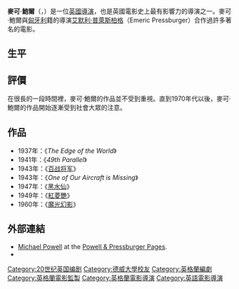 {{unreferenced|time=2019-09-14}}
{{noteTA
|T=zh-hans:迈克尔·鲍威尔; zh-hant:麥可·鮑爾;
|1=zh-hans:迈克尔; zh-hant:麥可;
|2=zh-hans:鲍威尔; zh-hant:鮑爾;
}}
{{Infobox entertainer
| name           = 麥可·鮑爾<br>Michael Powell
| type           = 导演
| image          = Michael Powell-1943.jpg
| birthdate      = {{birth date|1905|9|30|mf=y}}
| location       = [[英格蘭|英格蘭]][[肯特郡|肯特郡]][[Bekesbourne|Bekesbourne]]
| birthname      = Michael Latham Powell
| deathdate      = {{death date and age|1990|2|19|1905|9|30|mf=y}} 
| deathplace     = [[英格蘭|英格蘭]][[格洛斯特郡|格洛斯特郡]][[Avening|Avening]]
| spouse         = Gloria Mary Rouger (1927-1927) <br> Frankie Reidy (1943-1983) <br> Thelma Schoonmaker (1984-1990)
| academyawards  = '''提名: [[Academy_Award_for_Writing_Original_Screenplay|Best Original Screenplay]]''' <br>1942 ''[[One_of_Our_Aircraft_Is_Missing|One of Our Aircraft Is Missing]]'' <br> '''提名: [[Academy_Award_for_Best_Picture|Best Picture]]''' <br>1942 ''[[49th_Parallel|49th Parallel]]'' <br>1948 ''[[The_Red_Shoes_(film)|The Red Shoes]]''
| baftaawards    = '''提名: [[BAFTA_Award_for_Best_British_Screenplay|Best British Screenplay]]''' <br>1956 ''[[The_Battle_of_the_River_Plate_(film)|The Battle of the River Plate]]''
| imdb  = 0003836
}}
'''麥可·鮑爾'''（{{lang-en|Michael Latham Powell}}，{{bd|1905年|9月30日|1990年|2月19日|catIdx=Powell, Michael}}）是一位[[英國|英國]][[導演|導演]]，也是英國電影史上最有影響力的導演之一。麥可·鮑爾與[[匈牙利|匈牙利]]籍的導演[[艾默利·普萊斯柏格|艾默利·普萊斯柏格]]（Emeric Pressburger）合作過許多著名的電影。

==生平==

==評價==
在很長的一段時間裡，麥可·鮑爾的作品並不受到重視。直到1970年代以後，麥可·鮑爾的作品開始逐漸受到社會大眾的注意。

==作品==
*1937年：《''The Edge of the World''》
*1941年：《''49th Parallel''》
*1943年：《[[百战将军|百战将军]]》
*1943年：《''One of Our Aircraft is Missing''》
*1947年：《[[黑水仙|黑水仙]]》
*1949年：《[[紅菱艷|紅菱艷]]》
*1960年：《[[魔光幻影|魔光幻影]]》

==外部連結==
* [http://www.powell-pressburger.org/Reviews/Micky Michael Powell]{{Wayback|url=http://www.powell-pressburger.org/Reviews/Micky |date=20080122103707 }} at the [http://www.powell-pressburger.org/ Powell & Pressburger Pages]{{WebCite|url=https://www.webcitation.org/66XFh3gqZ?url=http://www.powell-pressburger.org/ |date=20120329221147 |dateformat=iso }}.
* {{imdb name|id=0003836|name=迈克尔·鲍威尔}}
{{英国电影学院奖终身成就奖}}
{{英国电影协会会士}}
{{Authority control}}
{{DEFAULTSORT:Powell, Michael}}
[[Category:20世纪英国编剧|Category:20世纪英国编剧]]
[[Category:德威大學校友|Category:德威大學校友]]
[[Category:英格蘭編劇|Category:英格蘭編劇]]
[[Category:英格蘭電影監製|Category:英格蘭電影監製]]
[[Category:英格蘭電影導演|Category:英格蘭電影導演]]
[[Category:英語電影導演|Category:英語電影導演]]